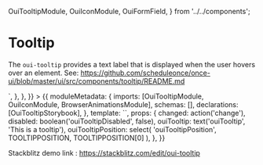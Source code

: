   OuiTooltipModule,
  OuiIconModule,
  OuiFormField,
} from '../../components';

<Meta title="Tooltip" />

# Tooltip

The `oui-tooltip` provides a text label that is displayed when the user hovers over an element. See: https://github.com/scheduleonce/once-ui/blob/master/ui/src/components/tooltip/README.md

<Canvas>
  <Story
    name="Regular"
    parameters={{
      docs: {
        source: {
          code: `<oui-icon svgIcon="help-library" ouiTooltip="This is a tooltip" color="primary"></oui-icon>`,
        },
      },
    }}
  >
    {{
      moduleMetadata: {
        imports: [OuiTooltipModule, OuiIconModule, BrowserAnimationsModule],
        schemas: [],
        declarations: [OuiTooltipStorybook],
      },
      template: `<oui-tooltip-storybook [disabled]="disabled"
    [_ouiTooltip]="ouiTooltip"
    [_ouiTooltipPosition]="ouiTooltipPosition"></oui-tooltip-storybook>`,
      props: {
        changed: action('change'),
        disabled: boolean('ouiTooltipDisabled', false),
        ouiTooltip: text('ouiTooltip', 'This is a tooltip'),
        ouiTooltipPosition: select(
          'ouiTooltipPosition',
          TOOLTIPPOSITION,
          TOOLTIPPOSITION[0]
        ),
      },
    }}
  </Story>
</Canvas>

Stackblitz demo link : https://stackblitz.com/edit/oui-tooltip

<ArgsTable of={OuiTooltipModule} />
